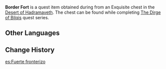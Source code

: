 {{Item Infobox
|id           = 120088
|image        = Item Border Fort.png
|type         = Quest Items
|group        = Chess Pieces
|description  = A chess piece placed in the temple of Gurabad. This piece has been carved to look like a fortress on the border.
|source1      = Exquisite chest in the [[Desert of Hadramaveth]]
}}
'''Border Fort''' is a quest item obtained during from an Exquisite chest in the [[Desert of Hadramaveth]]. The chest can be found while completing [[The Dirge of Bilqis]] quest series.

==Other Languages==
{{Other Languages
|default_hidden = 1
|en      = Border Fort
|zhs     = 「边境堡垒」
|zhs_rm  = "Biānjìng Bǎolěi"
|zht     = 「邊境堡壘」
|zht_rm  = "Biānjìng Bǎolěi"
|ja      = 「辺境要塞」
|ja_rm   = "Henkyou Yousai"
|ko      = 「변방 요새」
|es      = Fuerte fronterizo
|fr      = Fort frontalier
|ru      = Пограничный форт
|th      = "ป้อมปราการชายแดน"
|th_rm   = 
|vi      = Thành Lũy Biên Cương
|de      = „Grenzfestung“
|id      = Benteng Perbatasan
|pt      = Forte da Fronteira
|tr      = Sınır Kalesi
|it      = Forte di confine
}}

==Change History==
{{Change History|3.4}}

[[es:Fuerte fronterizo]]